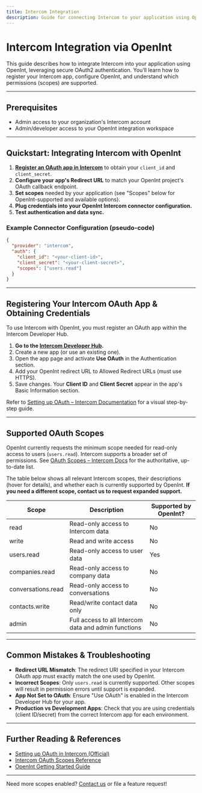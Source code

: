 ```yaml
---
title: Intercom Integration
description: Guide for connecting Intercom to your application using OpenInt (developer-facing)
---
```


# Intercom Integration via OpenInt

This guide describes how to integrate Intercom into your application using OpenInt, leveraging secure OAuth2 authentication. You’ll learn how to register your Intercom app, configure OpenInt, and understand which permissions (scopes) are supported.

---

## Prerequisites

- Admin access to your organization's Intercom account
- Admin/developer access to your OpenInt integration workspace

---

## Quickstart: Integrating Intercom with OpenInt

1. **[Register an OAuth app in Intercom](https://developers.intercom.com/docs/build-an-integration/learn-more/authentication/setting-up-oauth/)** to obtain your `client_id` and `client_secret`.
2. **Configure your app's Redirect URL** to match your OpenInt project's OAuth callback endpoint.
3. **Set scopes** needed by your application (see "Scopes" below for OpenInt-supported and available options).
4. **Plug credentials into your OpenInt Intercom connector configuration.**
5. **Test authentication and data sync.**

### Example Connector Configuration (pseudo-code)

```json
{
  "provider": "intercom",
  "auth": {
    "client_id": "<your-client-id>",
    "client_secret": "<your-client-secret>",
    "scopes": ["users.read"]
  }
}
```

---

## Registering Your Intercom OAuth App & Obtaining Credentials

To use Intercom with OpenInt, you must register an OAuth app within the Intercom Developer Hub.

1. **Go to the [Intercom Developer Hub](https://app.intercom.com/a/apps/_/developer-hub).**
2. Create a new app (or use an existing one).
3. Open the app page and activate **Use OAuth** in the Authentication section.
4. Add your OpenInt redirect URL to Allowed Redirect URLs (must use HTTPS).
5. Save changes. Your **Client ID** and **Client Secret** appear in the app's Basic Information section.

Refer to [Setting up OAuth – Intercom Documentation](https://developers.intercom.com/docs/build-an-integration/learn-more/authentication/setting-up-oauth/) for a visual step-by-step guide.

---

## Supported OAuth Scopes

OpenInt currently requests the minimum scope needed for read-only access to users (`users.read`). Intercom supports a broader set of permissions. See [OAuth Scopes – Intercom Docs](https://developers.intercom.com/docs/build-an-integration/learn-more/authentication/oauth-scopes/) for the authoritative, up-to-date list.

The table below shows all relevant Intercom scopes, their descriptions (hover for details), and whether each is currently supported by OpenInt. **If you need a different scope, contact us to request expanded support.**

| Scope | Description | Supported by OpenInt? |
|-------|-------------|----------------------|
| <Tooltip tip="Allows read-only access to Intercom data, including users, companies, conversations, and more. Cannot modify any data.">read</Tooltip> | Read-only access to Intercom data | No |
| <Tooltip tip="Allows read and write access to Intercom data. Can create and update users, companies, conversations, etc.">write</Tooltip> | Read and write access | No |
| <Tooltip tip="Allows read-only access to user data only. Cannot access companies, conversations, or other data types.">users.read</Tooltip> | Read-only access to user data | Yes |
| <Tooltip tip="Allows read-only access to company data only. Cannot access user data or other data types.">companies.read</Tooltip> | Read-only access to company data | No |
| <Tooltip tip="Allows read-only access to conversations only. Cannot access user or company data.">conversations.read</Tooltip> | Read-only access to conversations | No |
| <Tooltip tip="Allows read and write access to contact data only. More limited than full write access.">contacts.write</Tooltip> | Read/write contact data only | No |
| <Tooltip tip="Provides full access to all Intercom data and administrative functions, including account settings.">admin</Tooltip> | Full access to all Intercom data and admin functions | No |

---

## Common Mistakes & Troubleshooting

- **Redirect URL Mismatch**: The redirect URI specified in your Intercom OAuth app must exactly match the one used by OpenInt.
- **Incorrect Scopes**: Only `users.read` is currently supported. Other scopes will result in permission errors until support is expanded.
- **App Not Set to OAuth**: Ensure "Use OAuth" is enabled in the Intercom Developer Hub for your app.
- **Production vs Development Apps**: Check that you are using credentials (client ID/secret) from the correct Intercom app for each environment.

---

## Further Reading & References

- [Setting up OAuth in Intercom (Official)](https://developers.intercom.com/docs/build-an-integration/learn-more/authentication/setting-up-oauth/)
- [Intercom OAuth Scopes Reference](https://developers.intercom.com/docs/build-an-integration/learn-more/authentication/oauth-scopes/)
- [OpenInt Getting Started Guide](/getting-started/quickstart)

---

Need more scopes enabled? [Contact us](mailto:support@openint.com) or file a feature request!